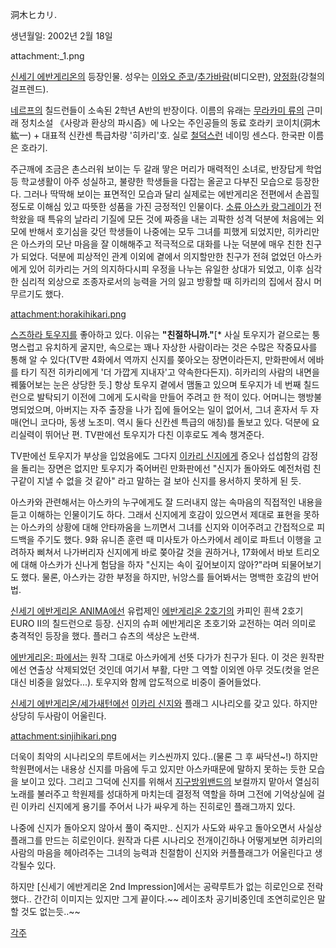洞木ヒカリ.

생년월일: 2002년 2월 18일

attachment:_1.png

[[신세기 에반게리온]]의 등장인물. 성우는 [[이와오 준코]]/[[추가바람]](비디오판), [[양정화]](강철의 걸프렌드).

[[네르프]]의 칠드런들이 소속된 2학년 A반의 반장이다. 이름의 유래는 [[무라카미 류]]의 근미래 정치소설 《사랑과 환상의 파시즘》에 나오는 주인공들의 동료 호라키 코이치(洞木紘一) + 대표적 신칸센 특급차량 '히카리'호. 실로 [[철덕]]스런 네이밍 센스다. 한국판 이름은 호라기.

주근깨에 조금은 촌스러워 보이는 두 갈래 땋은 머리가 매력적인 소녀로, 반장답게 학업 등 학교생활이 아주 성실하고, 불량한 학생들을 다잡는 올곧고 다부진 모습으로 등장한다. 그러나 딱딱해 보이는 표면적인 모습과 달리 실제로는 에반게리온 전편에서 손꼽힐 정도로 이해심 있고 따뜻한 성품을 가진 긍정적인 인물이다. [[소류 아스카 랑그레이]]가 전학왔을 때 특유의 날라리 기질에 모든 것에 짜증을 내는 괴팍한 성격 덕분에 처음에는 외모에 반해서 호기심을 갖던 학생들이 나중에는 모두 그녀를 피했게 되었지만, 히카리만은 아스카의 모난 마음을 잘 이해해주고 적극적으로 대화를 나눈 덕분에 매우 친한 친구가 되었다. 덕분에 피상적인 관계 이외에 곁에서 의지할만한 친구가 전혀 없었던 아스카에게 있어 히카리는 거의 의지하다시피 우정을 나누는 유일한 상대가 되었고, 이후 심각한 심리적 외상으로 조종자로서의 능력을 거의 잃고 방황할 때 히카리의 집에서 잠시 머무르기도 했다.

attachment:horakihikari.png

[[스즈하라 토우지]]를 좋아하고 있다. 이유는 '''"친절하니까."'''[* 사실 토우지가 겉으로는 퉁명스럽고 유치하게 굴지만, 속으로는 꽤나 자상한 사람이라는 것은 수많은 작중묘사를 통해 알 수 있다(TV판 4화에서 역까지 신지를 쫒아오는 장면이라든지, 만화판에서 에바를 타기 직전 히카리에게 '더 가깝게 지내자'고 약속한다든지). 히카리의 사람의 내면을 꿰뚫어보는 눈은 상당한 듯.] 항상 토우지 곁에서 맴돌고 있으며 토우지가 네 번째 칠드런으로 발탁되기 이전에 그에게 도시락을 만들어 주려고 한 적이 있다. 어머니는 행방불명되었으며, 아버지는 자주 출장을 나가 집에 들어오는 일이 없어서, 그녀 혼자서 두 자매(언니 코다마, 동생 노조미. 역시 둘다 신칸센 특급의 애칭)를 돌보고 있다. 덕분에 요리실력이 뛰어난 편. TV판에선 토우지가 다친 이후로도 계속 챙겨준다.

TV판에선 토우지가 부상을 입었음에도 그다지 [[이카리 신지]]에게 증오나 섭섭함의 감정을 돌리는 장면은 없지만 토우지가 죽어버린 만화판에선 "신지가 돌아와도 예전처럼 친구같이 지낼 수 없을 것 같아" 라고 말하는 걸 보아 신지를 용서하지 못하게 된 듯.

아스카와 관련해서는 아스카의 누구에게도 잘 드러내지 않는 속마음의 직접적인 내용을 듣고 이해하는 인물이기도 하다. 그래서 신지에게 호감이 있으면서 제대로 표현을 못하는 아스카의 상황에 대해 안타까움을 느끼면서 그녀를 신지와 이어주려고 간접적으로 피드백을 주기도 했다. 9화 유니존 훈련 때 미사토가 아스카에서 레이로 파트너 이행을 고려하자 삐쳐서 나가버리자 신지에게 바로 쫒아갈 것을 권하거나, 17화에서 바보 트리오에 대해 아스카가 신나게 험담을 하자 "신지는 속이 깊어보이지 않아?"라며 되물어보기도 했다. 물론, 아스카는 강한 부정을 하지만, 뉘앙스를 들어봐서는 명백한 호감의 반어법.

[[신세기 에반게리온 ANIMA]]에선 유럽제인 [[에반게리온 2호기]]의 카피인 흰색 2호기 EURO II의 칠드런으로 등장. 신지의 슈퍼 에반게리온 초호기와 교전하는 여러 의미로 충격적인 등장을 했다. 플러그 슈츠의 색상은 노란색. 

[[에반게리온: 파]]에서는 원작 그대로 아스카에게 선뜻 다가가 친구가 된다. 이 것은 원작판에선 연출상 삭제되었던 것인데 여기서 부활, 다만 그 역할 이외엔 아무 것도(컷을 얻은 대신 비중을 잃었다...). 토우지와 함께 압도적으로 비중이 줄어들었다.

[[신세기 에반게리온/세가새턴]]에선 [[이카리 신지]]와 플래그 시나리오를 갖고 있다. 하지만 상당히 두사람이 어울린다. 

attachment:sinjihikari.png

더욱이 최악의 시나리오의 루트에서는 키스씬까지 있다..(물론 그 후 싸닥션~!) 하지만 학원편에서는 내용상 신지를 마음에 두고 있지만 아스카때문에 말하지 못하는 듯한 모습을 보이고 있다. 그리고 그덕에 신지를 위해서 [[지구방위밴드]]의 보컬까지 맡아서 열심히 노래를 불러주고 학원제를 성대하게 마치는데 결정적 역할을 하며 그전에 기억상실에 걸린 이카리 신지에게 용기를 주어서 나가 싸우게 하는 진히로인 플래그까지 있다.

나중에 신지가 돌아오지 않아서 풀이 죽지만.. 신지가 사도와 싸우고 돌아오면서 사실상 플래그를 만드는 히로인이다. 원작과 다른 시나리오 전개이긴하나 어떻게보면 히카리의 사람의 마음을 헤아려주는 그녀의 능력과 친절함이 신지와 커플플래그가 어울린다고 생각될수 있다.

하지만 [신세기 에반게리온 2nd Impression]에서는 공략루트가 없는 히로인으로 전락했다.. 간간히 이미지는 있지만 그게 끝이다.~~ 레이조차 공기비중인데 조연히로인은 말할 것도 없는듯..~~

[[각주]]
